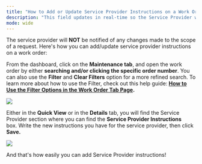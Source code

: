 ---
title: "How to Add or Update Service Provider Instructions on a Work Order (New Experience)"
description: "This field updates in real-time so the Service Provider will see this information the next time they view the job details."
mode: wide
---

The service provider will **NOT** be notified of any changes made to the scope of a request. Here's how you can add/update service provider instructions on a work order:

From the dashboard, click on the **Maintenance tab**, and open the work order by either **searching and/or clicking the specific order number**. You can also use the **Filter** and **Clear Filters** option for a more refined search. To learn more about how to use the Filter, check out this help guide: **[**How to Use the Filter Options in the Work Order Tab Page**](/s/topic/0TO5e000000h9wqGAA/How-to-Use-the-Filter-Options-in-the-Work-Order-Tab-Page).**

<Frame>
  <img src="/images/rtaImage-470.jpg"/>
</Frame>

Either in the **Quick View** or in the **Details** tab, you will find the Service Provider section where you can find the **Service Provider Instructions** box. Write the new instructions you have for the service provider, then click **Save.**


<Frame>
  <img src="/images/rtaImage-471.jpg"/>
</Frame>

And that's how easily you can add Service Provider instructions!
